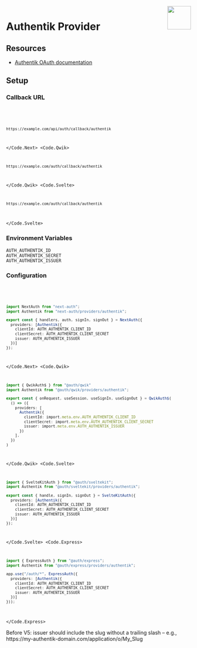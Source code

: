 
<img align="right" src="/img/providers/authentik.svg" height="64" width="64" />

# Authentik Provider

## Resources

- [Authentik OAuth documentation](https://goauthentik.io/docs/providers/oauth2)

## Setup

### Callback URL

<Code>
  <Code.Next>

```bash
https://example.com/api/auth/callback/authentik
```

  </Code.Next>
  <Code.Qwik>

```bash
https://example.com/auth/callback/authentik
```

  </Code.Qwik>
  <Code.Svelte>

```bash
https://example.com/auth/callback/authentik
```

  </Code.Svelte>
</Code>

### Environment Variables

```
AUTH_AUTHENTIK_ID
AUTH_AUTHENTIK_SECRET
AUTH_AUTHENTIK_ISSUER
```

### Configuration

<Code>
  <Code.Next>

```ts filename="/auth.ts"
import NextAuth from "next-auth";
import Authentik from "next-auth/providers/authentik";

export const { handlers, auth, signIn, signOut } = NextAuth({
  providers: [Authentik({
    clientId: AUTH_AUTHENTIK_CLIENT_ID
    clientSecret: AUTH_AUTHENTIK_CLIENT_SECRET
    issuer: AUTH_AUTHENTIK_ISSUER
  })]
});
```

  </Code.Next>
  <Code.Qwik>
  
```ts filename="/src/routes/plugin@auth.ts"
import { QwikAuth$ } from "@auth/qwik"
import Authentik from "@auth/qwik/providers/authentik";

export const { onRequest, useSession, useSignIn, useSignOut } = QwikAuth$(
  () => ({
    providers: [
      Authentik({
        clientId: import.meta.env.AUTH_AUTHENTIK_CLIENT_ID
        clientSecret: import.meta.env.AUTH_AUTHENTIK_CLIENT_SECRET
        issuer: import.meta.env.AUTH_AUTHENTIK_ISSUER
      })
    ],
  })
)
```

  </Code.Qwik>
  <Code.Svelte>

```ts filename="/src/auth.ts"
import { SvelteKitAuth } from "@auth/sveltekit";
import Authentik from "@auth/sveltekit/providers/authentik";

export const { handle, signIn, signOut } = SvelteKitAuth({
  providers: [Authentik({
    clientId: AUTH_AUTHENTIK_CLIENT_ID
    clientSecret: AUTH_AUTHENTIK_CLIENT_SECRET
    issuer: AUTH_AUTHENTIK_ISSUER
  })]
});
```

  </Code.Svelte>
  <Code.Express>

```ts filename="/src/app.ts"
import { ExpressAuth } from "@auth/express";
import Authentik from "@auth/express/providers/authentik";

app.use("/auth/*", ExpressAuth({
  providers: [Authentik({
    clientId: AUTH_AUTHENTIK_CLIENT_ID
    clientSecret: AUTH_AUTHENTIK_CLIENT_SECRET
    issuer: AUTH_AUTHENTIK_ISSUER
  })]
}));
```

  </Code.Express>
</Code>

<Callout>
  Before V5:
  issuer should include the slug without a trailing slash – e.g.,
  https://my-authentik-domain.com/application/o/My_Slug
</Callout>
